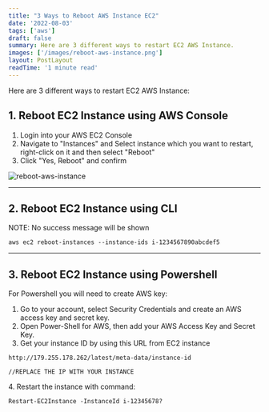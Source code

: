 ```yaml
---
title: "3 Ways to Reboot AWS Instance EC2"
date: '2022-08-03'
tags: ['aws']
draft: false
summary: Here are 3 different ways to restart EC2 AWS Instance.
images: ['/images/reboot-aws-instance.png']
layout: PostLayout
readTime: '1 minute read'
---
```


Here are 3 different ways to restart EC2 AWS Instance:

## 1\. Reboot EC2 Instance using AWS Console

1. Login into your AWS EC2 Console
2. Navigate to "Instances" and Select instance which you want to restart, right-click on it and then select "Reboot"
3. Click "Yes, Reboot" and confirm

![reboot-aws-instance](https://github.com/stefanpejcic/pcx3.com/blob/main/public/static/images/reboot-aws-instance.png)

* * *

## 2\. Reboot EC2 Instance using CLI

NOTE: No success message will be shown

```
aws ec2 reboot-instances --instance-ids i-1234567890abcdef5
```

* * *

## 3\. Reboot EC2 Instance using Powershell

For Powershell you will need to create AWS key:

1. Go to your account, select Security Credentials and create an AWS access key and secret key.
2. Open Power-Shell for AWS, then add your AWS Access Key and Secret Key.
3. Get your instance ID by using this URL from EC2 instance

```
http://179.255.178.262/latest/meta-data/instance-id

//REPLACE THE IP WITH YOUR INSTANCE
```

4\. Restart the instance with command:

```
Restart-EC2Instance -InstanceId i-12345678?
```
